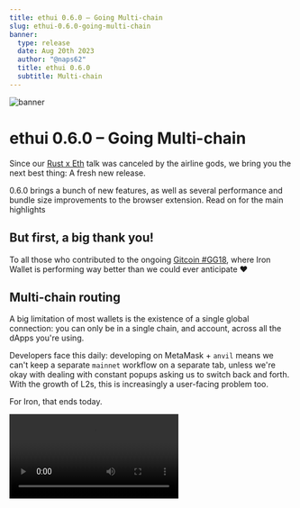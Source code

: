 ```yaml
---
title: ethui 0.6.0 – Going Multi-chain
slug: ethui-0.6.0-going-multi-chain
banner:
  type: release
  date: Aug 20th 2023
  author: "@naps62"
  title: ethui 0.6.0
  subtitle: Multi-chain
---
```



![banner](./banner.png)

# ethui 0.6.0 – Going Multi-chain

Since our [Rust x Eth](https://rusteth.paradigm.xyz/) talk was canceled by the airline gods, we bring you the next best thing: A fresh new release.

<Embed url="https://github.com/iron-wallet/iron/releases/tag/v0.6.0" />

0\.6.0 brings a bunch of new features, as well as several performance and bundle size improvements to the browser extension. Read on for the main highlights

## But first, a big thank you!

To all those who contributed to the ongoing [Gitcoin #GG18](https://explorer.gitcoin.co/#/round/424/0x222ea76664ed77d18d4416d2b2e77937b76f0a35/0x222ea76664ed77d18d4416d2b2e77937b76f0a35-31), where Iron Wallet is performing way better than we could ever anticipate ❤️

## Multi-chain routing

A big limitation of most wallets is the existence of a single global connection: you can only be in a single chain, and account, across all the dApps you're using.

Developers face this daily: developing on MetaMask + `anvil` means we can't keep a separate `mainnet` workflow on a separate tab, unless we're okay with dealing with constant popups asking us to switch back and forth. With the growth of L2s, this is increasingly a user-facing problem too.

For Iron, that ends today.

<Video controls src={chain_affinity} />

With the new chain router, each domain name stays connected to whichever chain it wants. You can still manually switch individual ones through the "Connections" page of the wallet, and you can opt-in to the previous behavior by setting domains to use the "Global" network.

### EIP-6963

We now support the recent Multi Injected Provider Discovery spec. This one was courtesy of the folks over at [wagmi](https://github.com/wagmi-dev), who authored [mipd](https://github.com/wagmi-dev/mipd) and made the work as trivial as it could possibly be.

This EIP is fairly new, and its effects won't be fully felt until most major wallets and SDKs support it, but it will eventually allow multiple extension providers to co-exist in the same browser.

This was a big limitation for Iron and other extensions and imposes a big blocker to wallet diversity

## Livenet contract tracking

Via a new form in the Contracts tab, and the Etherscan API key you can now include in the settings, you’re now able to manually add arbitrary contracts for each network.

## Lazy extension connections

Our old version of the "Connections" tab would display every single browser tab, regardless of whether the Web3 connection was used or not.

This caused visual noise, resource waste, and was also a source of confusion for some users. It is now fixed, by ensuring the connection is lazily set up. Only pages that actually trigger a Web3 request will show up.

## Some chromium nonsense finally dealt with 🎉

It’s a good feeling when a long-standing bug is finally squashed. Especially when it turns out to be the browser itself at fault.

<Embed url="https://github.com/iron-wallet/iron/pull/356" />

The bug in question is also considered in the MetaMask codebase, and would cause the Iron extension to sporadically fail to communicate with the desktop app. The workaround has been applied, and provider connections are now fully stable.

## What’s next?

Building. and then some more building. Hoping that next release is when we finally get to focus on transaction simulations!
